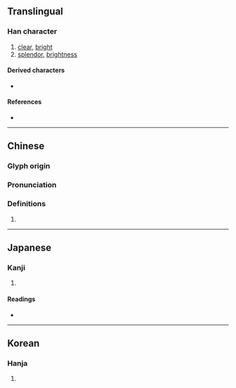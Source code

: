 {{character info/new}}
==Translingual==

===Han character===
{{Han char|rn=72|rad=日|as=07|sn=11|four=60253|canj=AIHS|ids=⿱日成}}

# [[clear]], [[bright]]
# [[splendor]], [[brightness]]

====Derived characters====
* {{l|mul|[[𫮕]], [[𤺁]]}}

====References====
* {{Han ref|kx=0495.450|dkj=13950|dj=0862.060|hdz=21506.140|uh=665F|ud=26207|bh=D1D4|bd=53716}}

----

==Chinese==
{{zh-forms}}

===Glyph origin===
{{Han etym}}

===Pronunciation===
{{zh-pron
|m=chéng,shèng
|c=sing4
|mn=sēng
|mc=y
|oc=y
|ma=
|cat=a,n
}}

===Definitions===
{{zh-hanzi}}

# {{rfdef|zh}}

----

==Japanese==

===Kanji===
{{ja-kanji|grade=|rs=日07}}

# {{rfdef|ja|sort=日07}}

====Readings====
* {{ja-readings|on=[[せい]] (sei), [[じょう]] (jō)|kun=[[あきらか]] (akiraka), [[さかん]] (sakan), [[めしびつ]] (meshibitsu)}}

----

==Korean==

===Hanja===
{{ko-hanja|hangeul=성|eumhun=|rv=seong|mr=sŏng|y=seng}}

# {{rfdef|ko|sort=日07}}